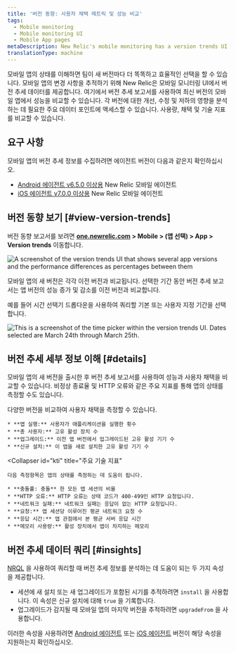 ```yaml
---
title: '버전 동향: 사용자 채택 메트릭 및 성능 비교'
tags:
  - Mobile monitoring
  - Mobile monitoring UI
  - Mobile App pages
metaDescription: New Relic's mobile monitoring has a version trends UI that compares user adoption and performance metrics across the most recent versions of your mobile app.
translationType: machine
---
```




모바일 앱의 상태를 이해하면 팀이 새 버전마다 더 똑똑하고 효율적인 선택을 할 수 있습니다. 모바일 앱의 변경 사항을 추적하기 위해 New Relic은 모바일 모니터링 UI에서 버전 추세 데이터를 제공합니다. 여기에서 버전 추세 보고서를 사용하여 최신 버전의 모바일 앱에서 성능을 비교할 수 있습니다. 각 버전에 대한 개선, 수정 및 저하의 영향을 분석하는 데 필요한 주요 데이터 포인트에 액세스할 수 있습니다. 사용량, 채택 및 기술 지표를 비교할 수 있습니다.

## 요구 사항

모바일 앱의 버전 추세 정보를 수집하려면 에이전트 버전이 다음과 같은지 확인하십시오.

* [Android 에이전트 v6.5.0 이상용](/docs/release-notes/mobile-release-notes/android-release-notes/) New Relic 모바일 에이전트
* [iOS 에이전트 v7.0.0 이상용](/docs/release-notes/mobile-release-notes/ios-release-notes/) New Relic 모바일 에이전트

## 버전 동향 보기 [#view-version-trends]

버전 동향 보고서를 보려면 **[one.newrelic.com](https://one.newrelic.com) > Mobile > (앱 선택) > App > Version trends** 이동합니다.

<img
  title="Mobile version trends UI"
  alt="A screenshot of the version trends UI that shows several app versions and the performance differences as percentages between them"
  src={versiontrendsui}
/>

모바일 앱의 새 버전은 각각 이전 버전과 비교됩니다. 선택한 기간 동안 버전 추세 보고서는 앱 버전의 성능 증가 및 감소를 이전 버전과 비교합니다.

예를 들어 시간 선택기 드롭다운을 사용하여 쿼리할 기본 또는 사용자 지정 기간을 선택합니다.

<img
  title="Mobile version trends time picker"
  alt="This is a screenshot of the time picker within the version trends UI. Dates selected are March 24th through March 25th."
  src={versiontrendstimepicker}
/>

## 버전 추세 세부 정보 이해 [#details]

모바일 앱의 새 버전을 출시한 후 버전 추세 보고서를 사용하여 성능과 사용자 채택을 비교할 수 있습니다. 비정상 종료율 및 HTTP 오류와 같은 주요 지표를 통해 앱의 상태를 측정할 수도 있습니다.

<CollapserGroup>
  <Collapser
    id="adoption"
    title="중요한 사용자 채택 메트릭"
  >
    다양한 버전을 비교하여 사용자 채택을 측정할 수 있습니다.

    * **앱 실행:** 사용자가 애플리케이션을 실행한 횟수
    * **총 사용자:** 고유 활성 장치 수
    * **업그레이드:** 이전 앱 버전에서 업그레이드된 고유 활성 기기 수
    * **신규 설치:** 이 앱을 새로 설치한 고유 활성 기기 수
  </Collapser>

  <Collapser
    id="kti"
    title="주요 기술 지표"
  >
    다음 측정항목은 앱의 상태를 측정하는 데 도움이 됩니다.

    * **충돌률: 충돌** 한 모든 앱 세션의 비율
    * **HTTP 오류:** HTTP 오류는 상태 코드가 400-499인 HTTP 요청입니다.
    * **네트워크 실패:** 네트워크 실패는 응답이 없는 HTTP 요청입니다.
    * **요청:** 앱 세션당 이루어진 평균 네트워크 요청 수
    * **응답 시간:** 앱 관점에서 본 평균 서버 응답 시간
    * **메모리 사용량:** 활성 장치에서 앱이 차지하는 메모리
  </Collapser>
</CollapserGroup>

## 버전 추세 데이터 쿼리 [#insights]

[NRQL](/docs/query-data/nrql-new-relic-query-language/getting-started/introduction-nrql) 을 사용하여 쿼리할 때 버전 추세 정보를 분석하는 데 도움이 되는 두 가지 속성을 제공합니다.

* 세션에 새 설치 또는 새 업그레이드가 포함된 시기를 추적하려면 `install` 을 사용합니다. 이 속성은 신규 설치에 대해 `true` 을 기록합니다.
* 업그레이드가 감지될 때 모바일 앱의 마지막 버전을 추적하려면 `upgradeFrom` 을 사용합니다.

이러한 속성을 사용하려면 [Android 에이전트](/docs/release-notes/mobile-release-notes/android-release-notes/) 또는 [iOS 에이전트](/docs/release-notes/mobile-release-notes/ios-release-notes/) 버전이 해당 속성을 지원하는지 확인하십시오.